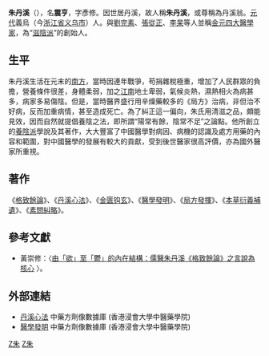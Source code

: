 '''朱丹溪'''（{{bd|1281年||1358年|catIdx=Z朱}}），名'''震亨'''，字彥修。因世居丹溪，故人稱'''朱丹溪'''，或尊稱為丹溪翁。[[元代|元代]]義烏（今[[浙江省|浙江省]][[义乌市|义乌市]]）人。與[[劉完素|劉完素]]、[[張從正|張從正]]、[[李東垣|李杲]]等人並稱[[金元四大家|金元四大醫學家]]，為“[[滋陰派|滋陰派]]”的創始人。

==生平==
朱丹溪生活在元末的[[南方|南方]]，當時因連年戰爭，苟捐雜稅極重，增加了人民群眾的負擔，營養條件很差，身體柔弱，加之[[江南|江南]]地土卑弱，氣候炎熱，濕熱相火為病甚多，病家多易傷陰。但是，當時醫界盛行用辛燥藥較多的《局方》治病，非但治不好病，反而加重病情，甚至造成死亡。為了糾正這一偏向，朱氏用清滋之品，頗能見效，因而自然就提倡養陰之法，即所謂“陽常有餘，陰常不足”之論點。他所創立的[[養陰派|養陰派]]學說及其著作，大大豐富了中國醫學對病因、病機的認識及處方用藥的內容和範圍，對中國醫學的發展有較大的貢獻，受到後世醫家很高評價，亦為國外醫家所重視。

== 著作 ==
《[[格致餘論|格致餘論]]》、《[[丹溪心法|丹溪心法]]》、《[[金匮钩玄|金匮钩玄]]》、《[[醫學發明|醫學發明]]》、《[[局方發揮|局方發揮]]》、《[[本草衍義補遺|本草衍義補遺]]》、《[[素問糾略|素問糾略]]》。

==參考文獻==
{{refbegin}}
*黃崇修：〈[http://thinkphil.nccu.edu.tw/files/archive/147_04aa5dfe.pdf 由「欲」至「鬱」的內在結構：儒醫朱丹溪《格致餘論》之言說為核心] {{Wayback|url=http://thinkphil.nccu.edu.tw/files/archive/147_04aa5dfe.pdf |date=20171028200838 }}〉。
{{refend}}

==外部連結==
* [https://sys02.lib.hkbu.edu.hk/cmfid/index.asp?query=all%2Ccontains%2C%E4%B8%B9%E6%BA%AA%E5%BF%83%E6%B3%95&facet=type_&lang=cht    丹溪心法] {{Wayback|url=https://sys02.lib.hkbu.edu.hk/cmfid/index.asp?query=all%2Ccontains%2C%E4%B8%B9%E6%BA%AA%E5%BF%83%E6%B3%95&facet=type_&lang=cht |date=20210624204157 }} 中藥方劑像數據庫  (香港浸會大學中醫藥學院) {{zh}}{{en}} 
* [https://sys02.lib.hkbu.edu.hk/cmfid/details.asp?query=all,contains,%E9%86%AB%E5%AD%B8%E7%99%BC%E6%98%8E&facet=type%5F&lang=cht&pageid=1&absolutePos=1&id=F00117    醫學發明] {{Wayback|url=https://sys02.lib.hkbu.edu.hk/cmfid/details.asp?query=all,contains,%E9%86%AB%E5%AD%B8%E7%99%BC%E6%98%8E&facet=type%5F&lang=cht&pageid=1&absolutePos=1&id=F00117 |date=20210624203732 }} 中藥方劑像數據庫  (香港浸會大學中醫藥學院) {{zh}}{{en}} 




{{金元四大家}}
[[Category:元朝醫學家|Z朱]]
[[Category:义乌人|Z朱]]